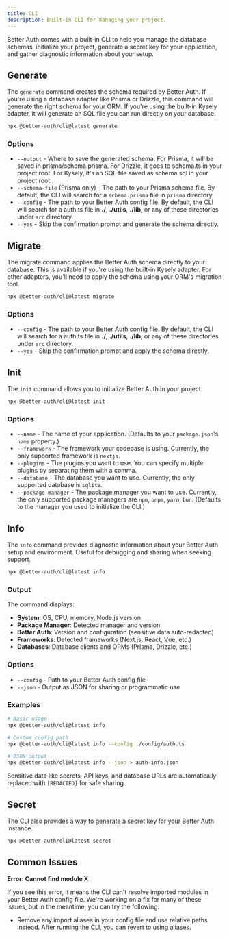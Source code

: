 ```yaml
---
title: CLI
description: Built-in CLI for managing your project.
---
```


Better Auth comes with a built-in CLI to help you manage the database schemas, initialize your project, generate a secret key for your application, and gather diagnostic information about your setup.

## Generate

The `generate` command creates the schema required by Better Auth. If you're using a database adapter like Prisma or Drizzle, this command will generate the right schema for your ORM. If you're using the built-in Kysely adapter, it will generate an SQL file you can run directly on your database.

```bash title="Terminal"
npx @better-auth/cli@latest generate
```

### Options

- `--output` - Where to save the generated schema. For Prisma, it will be saved in prisma/schema.prisma. For Drizzle, it goes to schema.ts in your project root. For Kysely, it's an SQL file saved as schema.sql in your project root.
- `--schema-file` (Prisma only) - The path to your Prisma schema file. By default, the CLI will search for a `schema.prisma` file in `prisma` directory.
- `--config` - The path to your Better Auth config file. By default, the CLI will search for a auth.ts file in **./**, **./utils**, **./lib**, or any of these directories under `src` directory.
- `--yes` - Skip the confirmation prompt and generate the schema directly.


## Migrate

The migrate command applies the Better Auth schema directly to your database. This is available if you're using the built-in Kysely adapter. For other adapters, you'll need to apply the schema using your ORM's migration tool.

```bash title="Terminal"
npx @better-auth/cli@latest migrate
```

### Options

- `--config` - The path to your Better Auth config file. By default, the CLI will search for a auth.ts file in **./**, **./utils**, **./lib**, or any of these directories under `src` directory.
- `--yes` - Skip the confirmation prompt and apply the schema directly.

## Init

The `init` command allows you to initialize Better Auth in your project.

```bash title="Terminal"
npx @better-auth/cli@latest init
```

### Options

- `--name` - The name of your application. (Defaults to your `package.json`'s `name` property.)
- `--framework` - The framework your codebase is using. Currently, the only supported framework is `nextjs`.
- `--plugins` - The plugins you want to use. You can specify multiple plugins by separating them with a comma.
- `--database` - The database you want to use. Currently, the only supported database is `sqlite`.
- `--package-manager` - The package manager you want to use. Currently, the only supported package managers are `npm`, `pnpm`, `yarn`, `bun`. (Defaults to the manager you used to initialize the CLI.)

## Info

The `info` command provides diagnostic information about your Better Auth setup and environment. Useful for debugging and sharing when seeking support.

```bash title="Terminal"
npx @better-auth/cli@latest info
```

### Output

The command displays:
- **System**: OS, CPU, memory, Node.js version
- **Package Manager**: Detected manager and version
- **Better Auth**: Version and configuration (sensitive data auto-redacted)
- **Frameworks**: Detected frameworks (Next.js, React, Vue, etc.)
- **Databases**: Database clients and ORMs (Prisma, Drizzle, etc.)

### Options

- `--config` - Path to your Better Auth config file
- `--json` - Output as JSON for sharing or programmatic use

### Examples

```bash
# Basic usage
npx @better-auth/cli@latest info

# Custom config path
npx @better-auth/cli@latest info --config ./config/auth.ts

# JSON output
npx @better-auth/cli@latest info --json > auth-info.json
```

Sensitive data like secrets, API keys, and database URLs are automatically replaced with `[REDACTED]` for safe sharing.

## Secret

The CLI also provides a way to generate a secret key for your Better Auth instance.

```bash title="Terminal"
npx @better-auth/cli@latest secret
```

## Common Issues

**Error: Cannot find module X**

If you see this error, it means the CLI can't resolve imported modules in your Better Auth config file. We're working on a fix for many of these issues, but in the meantime, you can try the following:

- Remove any import aliases in your config file and use relative paths instead. After running the CLI, you can revert to using aliases.